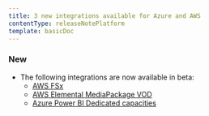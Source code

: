 ```yaml
---
title: 3 new integrations available for Azure and AWS
contentType: releaseNotePlatform
template: basicDoc
---
```


### New

*   The following integrations are now available in beta:
    *   [AWS FSx](https://docs.newrelic.com/docs/integrations/amazon-integrations/aws-integrations-list/aws-fsx-monitoring-integration)
    *   [AWS Elemental MediaPackage VOD](https://docs.newrelic.com/docs/integrations/amazon-integrations/aws-integrations-list/aws-elemental-mediapackage-vod-monitoring-integration)
    *   [Azure Power BI Dedicated capacities](https://docs.newrelic.com/docs/integrations/microsoft-azure-integrations/azure-integrations-list/azure-power-bi-dedicated-capacities-monitoring-integration)

<!--td {border: 1px solid #ccc;}br {mso-data-placement:same-cell;}-->